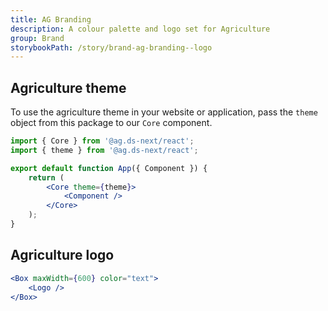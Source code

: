 ```yaml
---
title: AG Branding
description: A colour palette and logo set for Agriculture
group: Brand
storybookPath: /story/brand-ag-branding--logo
---
```


## Agriculture theme

To use the agriculture theme in your website or application, pass the `theme` object from this package to our `Core` component.

```jsx
import { Core } from '@ag.ds-next/react';
import { theme } from '@ag.ds-next/react';

export default function App({ Component }) {
	return (
		<Core theme={theme}>
			<Component />
		</Core>
	);
}
```

## Agriculture logo

```jsx live
<Box maxWidth={600} color="text">
	<Logo />
</Box>
```
